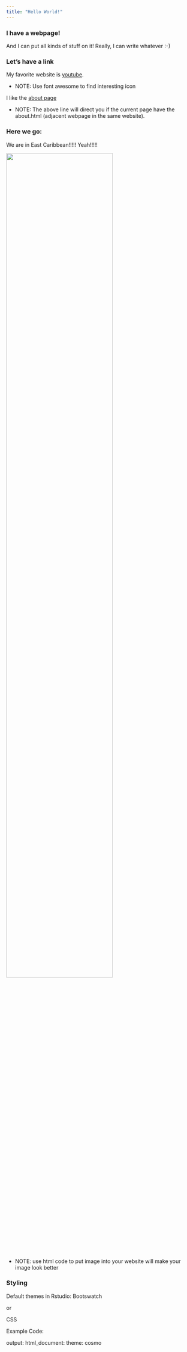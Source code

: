 ```yaml
---
title: "Hello World!"
---
```


### I have a webpage!

And I can put all kinds of stuff on it! Really, I can write whatever :-)

### Let's have a link

My favorite website is [youtube](https://www.youtube.com/).

* NOTE: Use font awesome to find interesting icon

I like the [about page](about.html)

* NOTE: The above line will direct you if the current page have the about.html (adjacent webpage in the same website).

### Here we go:

We are in East Caribbean!!!!! Yeah!!!!!

<img src="image/photo.jpg" style="width:75%">

* NOTE: use html code to put image into your website will make your image look better

### Styling

Default themes in Rstudio: Bootswatch

or 

CSS

Example Code:

output:
  html_document:
    theme: cosmo
